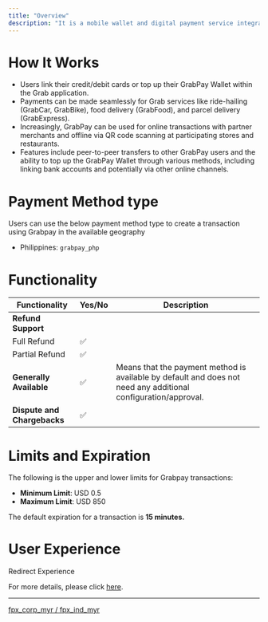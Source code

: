```yaml
---
title: "Overview"
description: "It is a mobile wallet and digital payment service integrated within the popular Grab \"super app,\" offering a convenient way to pay for various services and at participating merchants."
---
```


# How It Works

* Users link their credit/debit cards or top up their GrabPay Wallet within the Grab application.
* Payments can be made seamlessly for Grab services like ride-hailing (GrabCar, GrabBike), food delivery (GrabFood), and parcel delivery (GrabExpress).
* Increasingly, GrabPay can be used for online transactions with partner merchants and offline via QR code scanning at participating stores and restaurants.
* Features include peer-to-peer transfers to other GrabPay users and the ability to top up the GrabPay Wallet through various methods, including linking bank accounts and potentially via other online channels.

# Payment Method type

Users can use the below payment method type to create a transaction using Grabpay in the available geography

* Philippines: `grabpay_php`

# Functionality

| Functionality               | Yes/No | Description                                                                                                    |
| --------------------------- | ------ | -------------------------------------------------------------------------------------------------------------- |
| **Refund Support**          |        |                                                                                                                |
| Full Refund                 | ✅      |                                                                                                                |
| Partial Refund              | ✅      |                                                                                                                |
| **Generally Available**     | ✅      | Means that the payment method is available by default and does not need any additional configuration/approval. |
| **Dispute and Chargebacks** | ✅      |                                                                                                                |

# Limits and Expiration

The following is the upper and lower limits for Grabpay transactions:

* **Minimum Limit**: USD 0.5
* **Maximum Limit**: USD 850

The default expiration for a transaction is **15 minutes.**

# User Experience

Redirect Experience

For more details, please click [here](https://tazapay.com/payment-methods/grabpay).

***

[fpx\_corp\_myr / fpx\_ind\_myr](/docs/fpx-corp-myr)
